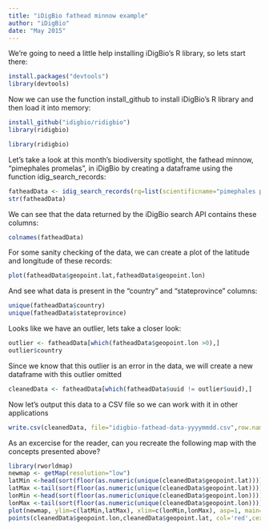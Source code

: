 ```yaml
---
title: "iDigBio fathead minnow example"
author: "iDigBio"
date: "May 2015"
---
```


We're going to need a little help installing iDigBio's R library, so lets start there:

```r
install.packages("devtools")
library(devtools)
```

Now we can use the function install_github to install iDigBio's R library and then load it into memory:

```r
install_github("idigbio/ridigbio")
library(ridigbio)
```
```r
library(ridigbio)
```


Let's take a look at this month's biodiversity spotlight, the fathead minnow, "pimephales promelas", in iDigBio by creating a dataframe using the function idig_search_records:

```r
fatheadData <- idig_search_records(rq=list(scientificname="pimephales promelas"))
str(fatheadData)
```


We can see that the data returned by the iDigBio search API contains these columns:

```r
colnames(fatheadData)
```

For some sanity checking of the data, we can create a plot of the latitude and longitude of these records:

```r
plot(fatheadData$geopoint.lat,fatheadData$geopoint.lon)
```

And see what data is present in the "country" and "stateprovince" columns:

```r
unique(fatheadData$country)
unique(fatheadData$stateprovince)
```

Looks like we have an outlier, lets take a closer look:

```r
outlier <- fatheadData[which(fatheadData$geopoint.lon >0),]
outlier$country
```

Since we know that this outlier is an error in the data, we will create a new dataframe with this outlier omitted

```r
cleanedData <- fatheadData[which(fatheadData$uuid != outlier$uuid),]
```

Now let's output this data to a CSV file so we can work with it in other applications

```r
write.csv(cleanedData, file="idigbio-fathead-data-yyyymmdd.csv",row.names=FALSE)
```

As an excercise for the reader, can you recreate the following map with the concepts presented above?

```r
library(rworldmap)
newmap <- getMap(resolution="low")
latMin <-head(sort(floor(as.numeric(unique(cleanedData$geopoint.lat)))), n=1)
latMax <-tail(sort(floor(as.numeric(unique(cleanedData$geopoint.lat)))), n=1)
lonMin <-head(sort(floor(as.numeric(unique(cleanedData$geopoint.lon)))), n=1)
lonMax <-tail(sort(floor(as.numeric(unique(cleanedData$geopoint.lon)))), n=1)
plot(newmap, ylim=c(latMin,latMax), xlim=c(lonMin,lonMax), asp=1, main="pimephales promelas in iDigBio")
points(cleanedData$geopoint.lon,cleanedData$geopoint.lat, col='red',cex=.3)

```



